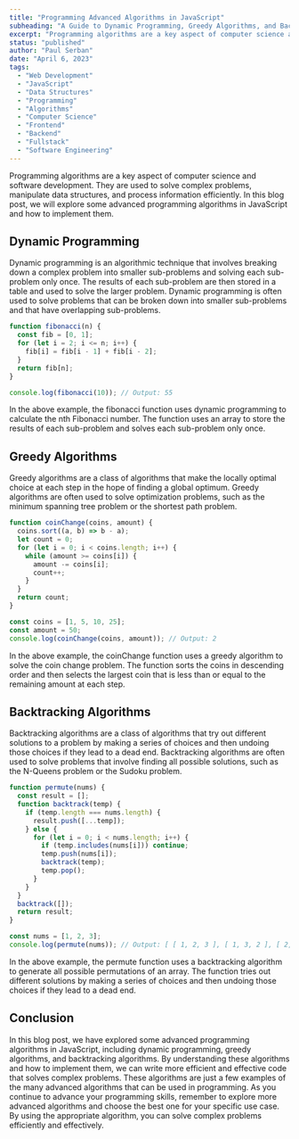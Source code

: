 ```yaml
---
title: "Programming Advanced Algorithms in JavaScript"
subheading: "A Guide to Dynamic Programming, Greedy Algorithms, and Backtracking Algorithms"
excerpt: "Programming algorithms are a key aspect of computer science and software development. They are used to solve complex problems, manipulate data structures, and process information efficiently. In this blog post, we will explore some advanced programming algorithms in JavaScript and how to implement them."
status: "published"
author: "Paul Serban"
date: "April 6, 2023"
tags:
  - "Web Development"
  - "JavaScript"
  - "Data Structures"
  - "Programming"
  - "Algorithms"
  - "Computer Science"
  - "Frontend"
  - "Backend"
  - "Fullstack"
  - "Software Engineering"
---
```


Programming algorithms are a key aspect of computer science and software development. They are used to solve complex problems, manipulate data structures, and process information efficiently. In this blog post, we will explore some advanced programming algorithms in JavaScript and how to implement them.

## Dynamic Programming
Dynamic programming is an algorithmic technique that involves breaking down a complex problem into smaller sub-problems and solving each sub-problem only once. The results of each sub-problem are then stored in a table and used to solve the larger problem. Dynamic programming is often used to solve problems that can be broken down into smaller sub-problems and that have overlapping sub-problems.

```javascript
function fibonacci(n) {
  const fib = [0, 1];
  for (let i = 2; i <= n; i++) {
    fib[i] = fib[i - 1] + fib[i - 2];
  }
  return fib[n];
}

console.log(fibonacci(10)); // Output: 55
```

In the above example, the fibonacci function uses dynamic programming to calculate the nth Fibonacci number. The function uses an array to store the results of each sub-problem and solves each sub-problem only once.

## Greedy Algorithms
Greedy algorithms are a class of algorithms that make the locally optimal choice at each step in the hope of finding a global optimum. Greedy algorithms are often used to solve optimization problems, such as the minimum spanning tree problem or the shortest path problem.

```javascript
function coinChange(coins, amount) {
  coins.sort((a, b) => b - a);
  let count = 0;
  for (let i = 0; i < coins.length; i++) {
    while (amount >= coins[i]) {
      amount -= coins[i];
      count++;
    }
  }
  return count;
}

const coins = [1, 5, 10, 25];
const amount = 50;
console.log(coinChange(coins, amount)); // Output: 2
```


In the above example, the coinChange function uses a greedy algorithm to solve the coin change problem. The function sorts the coins in descending order and then selects the largest coin that is less than or equal to the remaining amount at each step.

## Backtracking Algorithms
Backtracking algorithms are a class of algorithms that try out different solutions to a problem by making a series of choices and then undoing those choices if they lead to a dead end. Backtracking algorithms are often used to solve problems that involve finding all possible solutions, such as the N-Queens problem or the Sudoku problem.

```javascript
function permute(nums) {
  const result = [];
  function backtrack(temp) {
    if (temp.length === nums.length) {
      result.push([...temp]);
    } else {
      for (let i = 0; i < nums.length; i++) {
        if (temp.includes(nums[i])) continue;
        temp.push(nums[i]);
        backtrack(temp);
        temp.pop();
      }
    }
  }
  backtrack([]);
  return result;
}

const nums = [1, 2, 3];
console.log(permute(nums)); // Output: [ [ 1, 2, 3 ], [ 1, 3, 2 ], [ 2, 1, 3 ], [ 2, 3, 1 ], [ 3, 1, 2 ], [ 3, 2, 1 ] ]
```

In the above example, the permute function uses a backtracking algorithm to generate all possible permutations of an array. The function tries out different solutions by making a series of choices and then undoing those choices if they lead to a dead end.

## Conclusion
In this blog post, we have explored some advanced programming algorithms in JavaScript, including dynamic programming, greedy algorithms, and backtracking algorithms. By understanding these algorithms and how to implement them, we can write more efficient and effective code that solves complex problems. These algorithms are just a few examples of the many advanced algorithms that can be used in programming. As you continue to advance your programming skills, remember to explore more advanced algorithms and choose the best one for your specific use case. By using the appropriate algorithm, you can solve complex problems efficiently and effectively.